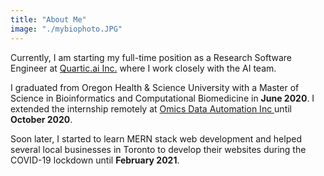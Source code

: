 ```yaml
---
title: "About Me"
image: "./mybiophoto.JPG"
---
```



Currently, I am starting my full-time position as a Research Software Engineer at <a href="https://www.quartic.ai/" target="_blank" rel="" aria-label="External Link"><Underlining>Quartic.ai Inc.</Underlining></a> where I work closely with the AI team.

I graduated from Oregon Health & Science University with a Master of Science in Bioinformatics and Computational Biomedicine in **June 2020**. I extended the internship remotely at <a href="https://omicsautomation.com/" target="_blank" rel="" aria-label="External Link"><Underlining>Omics Data Automation Inc </Underlining></a> until **October 2020**. 

Soon later, I started to learn MERN stack web development and helped several local businesses in Toronto to develop their websites during the COVID-19 lockdown until **February 2021**.